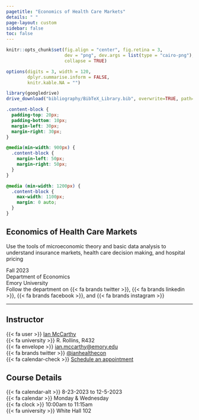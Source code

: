 ```yaml
---
pagetitle: "Economics of Health Care Markets"
details: " "
page-layout: custom
sidebar: false
toc: false
---
```



```r
knitr::opts_chunk$set(fig.align = "center", fig.retina = 3,
                      dev = "png", dev.args = list(type = "cairo-png"),
                      collapse = TRUE)

options(digits = 3, width = 120,
        dplyr.summarise.inform = FALSE,
        knitr.kable.NA = "")

library(googledrive)
drive_download("bibliography/BibTeX_Library.bib", overwrite=TRUE, path='files/bib/references.bib')
```


```css
.content-block {
  padding-top: 20px;
  padding-bottom: 10px;
  margin-left: 30px;
  margin-right: 30px;
}

@media(min-width: 900px) {
  .content-block {
    margin-left: 50px;
    margin-right: 50px;
  }
}

@media (min-width: 1200px) {
  .content-block {
    max-width: 1100px;
    margin: 0 auto;
  }
}

```


::: {.content-block}

# Economics of Health Care Markets

::: {.text-secondary .fs-4}

Use the tools of microeconomic theory and basic data analysis to understand insurance markets, health care decision making, and hospital pricing

Fall 2023<br>
Department of Economics<br>
Emory University<br>
Follow the department on {{< fa brands twitter >}}[](https://twitter.com/emoryeconomics), {{< fa brands linkedin >}}[](https://www.linkedin.com/company/emory-university-department-of-economics), {{< fa brands facebook >}}[](https://www.facebook.com/EmoryEcon/), and {{< fa brands instagram >}}[](https://www.instagram.com/econemory/)


:::


---

::: {.grid}

::: {.g-col-6}


## Instructor

{{< fa user >}} [Ian McCarthy](https://www.ianmccarthyecon.com)<br>
{{< fa university >}} R. Rollins, R432<br>
{{< fa envelope >}} [ian.mccarthy@emory.edu](mailto:ian.mccarthy@emory.edu)<br>
{{< fa brands twitter >}} [\@ianhealthecon](https://twitter.com/ianhealthecon)<br>
{{< fa calendar-check >}} [Schedule an appointment](https://mccarthy-meetings.youcanbook.me/)

:::

::: {.g-col-6}


## Course Details

{{< fa calendar-alt >}} 8-23-2023 to 12-5-2023<br>
{{< fa calendar >}} Monday & Wednesday<br>
{{< fa clock >}} 10:00am to 11:15am<br>
{{< fa university >}} White Hall 102

:::

:::

:::
